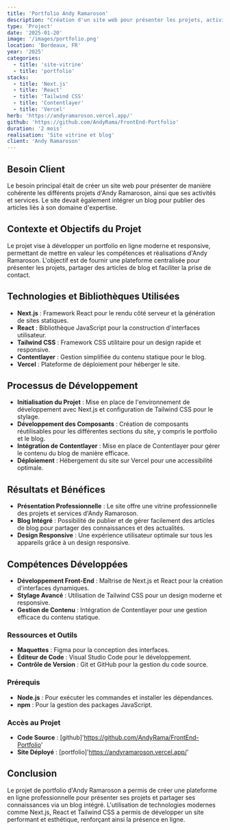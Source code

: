 ```yaml
---
title: 'Portfolio Andy Ramaroson'
description: "Création d'un site web pour présenter les projets, activités et services d'Andy Ramaroson, avec un blog intégré."
type: 'Project'
date: '2025-01-20'
image: '/images/portfolio.png'
location: 'Bordeaux, FR'
year: '2025'
categories:
  - title: 'site-vitrine'
  - title: 'portfolio'
stacks:
  - title: 'Next.js'
  - title: 'React'
  - title: 'Tailwind CSS'
  - title: 'Contentlayer'
  - title: 'Vercel'
herb: 'https://andyramaroson.vercel.app/'
github: 'https://github.com/AndyRama/FrontEnd-Portfolio'
duration: '2 mois'
realisation: 'Site vitrine et blog'
client: 'Andy Ramaroson'
---
```


## Besoin Client

Le besoin principal était de créer un site web pour présenter de manière cohérente les différents projets d'Andy Ramaroson, ainsi que ses activités et services. Le site devait également intégrer un blog pour publier des articles liés à son domaine d'expertise.

## Contexte et Objectifs du Projet

Le projet vise à développer un portfolio en ligne moderne et responsive, permettant de mettre en valeur les compétences et réalisations d'Andy Ramaroson. L'objectif est de fournir une plateforme centralisée pour présenter les projets, partager des articles de blog et faciliter la prise de contact.

## Technologies et Bibliothèques Utilisées

- **Next.js** : Framework React pour le rendu côté serveur et la génération de sites statiques.
- **React** : Bibliothèque JavaScript pour la construction d'interfaces utilisateur.
- **Tailwind CSS** : Framework CSS utilitaire pour un design rapide et responsive.
- **Contentlayer** : Gestion simplifiée du contenu statique pour le blog.
- **Vercel** : Plateforme de déploiement pour héberger le site.

## Processus de Développement

- **Initialisation du Projet** : Mise en place de l'environnement de développement avec Next.js et configuration de Tailwind CSS pour le stylage.
- **Développement des Composants** : Création de composants réutilisables pour les différentes sections du site, y compris le portfolio et le blog.
- **Intégration de Contentlayer** : Mise en place de Contentlayer pour gérer le contenu du blog de manière efficace.
- **Déploiement** : Hébergement du site sur Vercel pour une accessibilité optimale.

## Résultats et Bénéfices

- **Présentation Professionnelle** : Le site offre une vitrine professionnelle des projets et services d'Andy Ramaroson.
- **Blog Intégré** : Possibilité de publier et de gérer facilement des articles de blog pour partager des connaissances et des actualités.
- **Design Responsive** : Une expérience utilisateur optimale sur tous les appareils grâce à un design responsive.

## Compétences Développées

- **Développement Front-End** : Maîtrise de Next.js et React pour la création d'interfaces dynamiques.
- **Stylage Avancé** : Utilisation de Tailwind CSS pour un design moderne et responsive.
- **Gestion de Contenu** : Intégration de Contentlayer pour une gestion efficace du contenu statique.

### Ressources et Outils

- **Maquettes** : Figma pour la conception des interfaces.
- **Éditeur de Code** : Visual Studio Code pour le développement.
- **Contrôle de Version** : Git et GitHub pour la gestion du code source.

### Prérequis

- **Node.js** : Pour exécuter les commandes et installer les dépendances.
- **npm** : Pour la gestion des packages JavaScript.

### Accès au Projet

- **Code Source** : [github]'https://github.com/AndyRama/FrontEnd-Portfolio'
- **Site Déployé** : [portfolio]'https://andyramaroson.vercel.app/'

## Conclusion

Le projet de portfolio d'Andy Ramaroson a permis de créer une plateforme en ligne professionnelle pour présenter ses projets et partager ses connaissances via un blog intégré. L'utilisation de technologies modernes comme Next.js, React et Tailwind CSS a permis de développer un site performant et esthétique, renforçant ainsi la présence en ligne.

